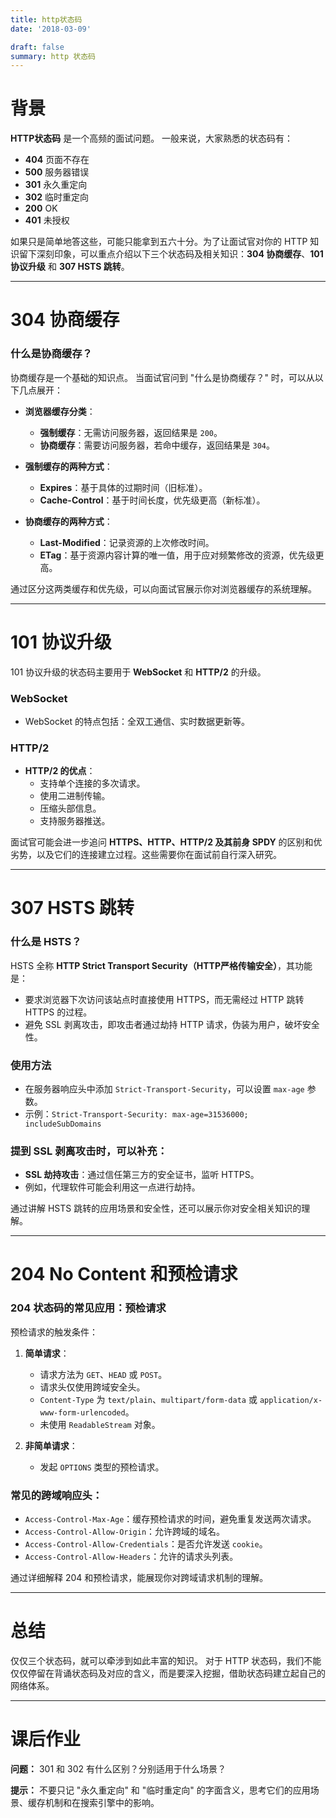 ```yaml
---
title: http状态码
date: '2018-03-09'

draft: false
summary: http 状态码
---
```


# 背景

**HTTP状态码** 是一个高频的面试问题。
一般来说，大家熟悉的状态码有：
- **404** 页面不存在
- **500** 服务器错误
- **301** 永久重定向
- **302** 临时重定向
- **200** OK
- **401** 未授权

如果只是简单地答这些，可能只能拿到五六十分。为了让面试官对你的 HTTP 知识留下深刻印象，可以重点介绍以下三个状态码及相关知识：**304 协商缓存**、**101 协议升级** 和 **307 HSTS 跳转**。

---

# 304 协商缓存

### 什么是协商缓存？

协商缓存是一个基础的知识点。
当面试官问到 "什么是协商缓存？" 时，可以从以下几点展开：

- **浏览器缓存分类**：
  - **强制缓存**：无需访问服务器，返回结果是 `200`。
  - **协商缓存**：需要访问服务器，若命中缓存，返回结果是 `304`。

- **强制缓存的两种方式**：
  - **Expires**：基于具体的过期时间（旧标准）。
  - **Cache-Control**：基于时间长度，优先级更高（新标准）。

- **协商缓存的两种方式**：
  - **Last-Modified**：记录资源的上次修改时间。
  - **ETag**：基于资源内容计算的唯一值，用于应对频繁修改的资源，优先级更高。

通过区分这两类缓存和优先级，可以向面试官展示你对浏览器缓存的系统理解。

---

# 101 协议升级

101 协议升级的状态码主要用于 **WebSocket** 和 **HTTP/2** 的升级。

### WebSocket
- WebSocket 的特点包括：全双工通信、实时数据更新等。

### HTTP/2
- **HTTP/2 的优点**：
  - 支持单个连接的多次请求。
  - 使用二进制传输。
  - 压缩头部信息。
  - 支持服务器推送。

面试官可能会进一步追问 **HTTPS、HTTP、HTTP/2 及其前身 SPDY** 的区别和优劣势，以及它们的连接建立过程。这些需要你在面试前自行深入研究。

---

# 307 HSTS 跳转

### 什么是 HSTS？

HSTS 全称 **HTTP Strict Transport Security（HTTP严格传输安全）**，其功能是：
- 要求浏览器下次访问该站点时直接使用 HTTPS，而无需经过 HTTP 跳转 HTTPS 的过程。
- 避免 SSL 剥离攻击，即攻击者通过劫持 HTTP 请求，伪装为用户，破坏安全性。

### 使用方法

- 在服务器响应头中添加 `Strict-Transport-Security`，可以设置 `max-age` 参数。
- 示例：`Strict-Transport-Security: max-age=31536000; includeSubDomains`

### 提到 SSL 剥离攻击时，可以补充：
- **SSL 劫持攻击**：通过信任第三方的安全证书，监听 HTTPS。
- 例如，代理软件可能会利用这一点进行劫持。

通过讲解 HSTS 跳转的应用场景和安全性，还可以展示你对安全相关知识的理解。

---

# 204 No Content 和预检请求

### 204 状态码的常见应用：预检请求

预检请求的触发条件：
1. **简单请求**：
   - 请求方法为 `GET`、`HEAD` 或 `POST`。
   - 请求头仅使用跨域安全头。
   - `Content-Type` 为 `text/plain`、`multipart/form-data` 或 `application/x-www-form-urlencoded`。
   - 未使用 `ReadableStream` 对象。

2. **非简单请求**：
   - 发起 `OPTIONS` 类型的预检请求。

### 常见的跨域响应头：
- `Access-Control-Max-Age`：缓存预检请求的时间，避免重复发送两次请求。
- `Access-Control-Allow-Origin`：允许跨域的域名。
- `Access-Control-Allow-Credentials`：是否允许发送 `cookie`。
- `Access-Control-Allow-Headers`：允许的请求头列表。

通过详细解释 204 和预检请求，能展现你对跨域请求机制的理解。

---

# 总结

仅仅三个状态码，就可以牵涉到如此丰富的知识。
对于 HTTP 状态码，我们不能仅仅停留在背诵状态码及对应的含义，而是要深入挖掘，借助状态码建立起自己的网络体系。

---

# 课后作业

**问题：**
301 和 302 有什么区别？分别适用于什么场景？

**提示：**
不要只记 "永久重定向" 和 "临时重定向" 的字面含义，思考它们的应用场景、缓存机制和在搜索引擎中的影响。